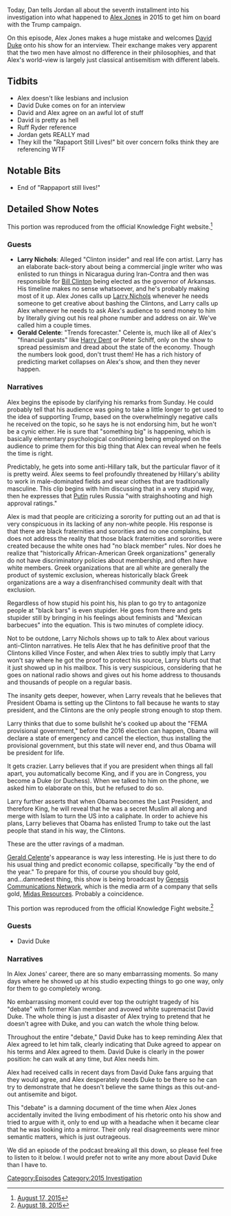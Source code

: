 {{DEFAULTSORT:
    #_EPISODE_0059:August 17-18, 2015
}}{{Episode
    | title             = August 17-18, 2015
    | caption           = Listen to this episode on [https://knowledgefight.libsyn.com/knowledge-fight-august-17-18 Libsyn] [https://open.spotify.com/episode/5mmfMlWal7RaUuUYmHgC3g Spotify], Read the [[Transcript/59: August 17-18, 2015|Unofficial Transcript]]
    | episodeNumber     = 59
    | length            = 02:18:27
    | airDate           = June 30, 2017
    | coverageStartDate = August 17, 2015
    | coverageEndDate   = August 18, 2015
    | episodeType       = [[:Category:2015 Investigation|2015 Investigation]]
    | appearance        = [[David Duke]]
    | beverage          = Salted Caramel Mocha from Starbucks
    | previousEpisode   = [[58: June 23, 2017]]
    | nextEpisode       = [[60: Mars Colonies]]
}}

{{Stub}}

Today, Dan tells Jordan all about the seventh installment into his investigation into what happened to [[Alex Jones]] in 2015 to get him on board with the Trump campaign.

On this episode, Alex Jones makes a huge mistake and welcomes [[David Duke]] onto his show for an interview. Their exchange makes very apparent that the two men have almost no difference in their philosophies, and that Alex's world-view is largely just classical antisemitism with different labels.

==Tidbits==

*Alex doesn't like lesbians and inclusion
*David Duke comes on for an interview
*David and Alex agree on an awful lot of stuff
*David is pretty as hell
*Ruff Ryder reference
*Jordan gets REALLY mad
*They kill the "Rapaport Still Lives!" bit over concern folks think they are referencing WTF

==Notable Bits==

*End of "Rappaport still lives!"

==Detailed Show Notes==

This portion was reproduced from the official Knowledge Fight website.<ref>[https://knowledgefight.com/the-past/2015/8/17/august-17-2015 August 17, 2015]</ref>

===Guests===

*'''Larry Nichols''': Alleged "Clinton insider" and real life con artist. Larry has an elaborate back-story about being a commercial jingle writer who was enlisted to run things in Nicaragua during Iran-Contra and then was responsible for [[Bill Clinton]] being elected as the governor of Arkansas. His timeline makes no sense whatsoever, and he's probably making most of it up. Alex Jones calls up [[Larry Nichols]] whenever he needs someone to get creative about bashing the Clintons, and Larry calls up Alex whenever he needs to ask Alex's audience to send money to him by literally giving out his real phone number and address on air. We've called him a couple times.
*'''Gerald Celente''': "Trends forecaster." Celente is, much like all of Alex's "financial guests" like [[Harry Dent]] or Peter Schiff, only on the show to spread pessimism and dread about the state of the economy. Though the numbers look good, don't trust them! He has a rich history of predicting market collapses on Alex's show, and then they never happen.

===Narratives===

Alex begins the episode by clarifying his remarks from Sunday. He could probably tell that his audience was going to take a little longer to get used to the idea of supporting Trump, based on the overwhelmingly negative calls he received on the topic, so he says he is not endorsing him, but he won't be a cynic either. He is sure that "something big" is happening, which is basically elementary psychological conditioning being employed on the audience to prime them for this big thing that Alex can reveal when he feels the time is right.

Predictably, he gets into some anti-Hillary talk, but the particular flavor of it is pretty weird. Alex seems to feel profoundly threatened by Hillary's ability to work in male-dominated fields and wear clothes that are traditionally masculine. This clip begins with him discussing that in a very stupid way, then he expresses that [[Vladimir Putin|Putin]] rules Russia "with straighshooting and high approval ratings."

Alex is mad that people are criticizing a sorority for putting out an ad that is very conspicuous in its lacking of any non-white people. His response is that there are black fraternities and sororities and no one complains, but does not address the reality that those black fraternities and sororities were created because the white ones had "no black member" rules. Nor does he realize that "historically African-American Greek organizations" generally do not have discriminatory policies about membership, and often have white members. Greek organizations that are all white are generally the product of systemic exclusion, whereas historically black Greek organizations are a way a disenfranchised community dealt with that exclusion.

Regardless of how stupid his point his, his plan to go try to antagonize people at "black bars" is even stupider. He goes from there and gets stupider still by bringing in his feelings about feminists and "Mexican barbecues" into the equation. This is two minutes of complete idiocy.

Not to be outdone, Larry Nichols shows up to talk to Alex about various anti-Clinton narratives. He tells Alex that he has definitive proof that the Clintons killed Vince Foster, and when Alex tries to subtly imply that Larry won't say where he got the proof to protect his source, Larry blurts out that it just showed up in his mailbox. This is very suspicious, considering that he goes on national radio shows and gives out his home address to thousands and thousands of people on a regular basis.

The insanity gets deeper, however, when Larry reveals that he believes that President Obama is setting up the Clintons to fall because he wants to stay president, and the Clintons are the only people strong enough to stop them.

Larry thinks that due to some bullshit he's cooked up about the "FEMA provisional government," before the 2016 election can happen, Obama will declare a state of emergency and cancel the election, thus installing the provisional government, but this state will never end, and thus Obama will be president for life.

It gets crazier. Larry believes that if you are president when things all fall apart, you automatically become King, and if you are in Congress, you become a Duke (or Duchess). When we talked to him on the phone, we asked him to elaborate on this, but he refused to do so.

Larry further asserts that when Obama becomes the Last President, and therefore King, he will reveal that he was a secret Muslim all along and merge with Islam to turn the US into a caliphate. In order to achieve his plans, Larry believes that Obama has enlisted Trump to take out the last people that stand in his way, the Clintons.

These are the utter ravings of a madman.

[[Gerald Celente]]'s appearance is way less interesting. He is just there to do his usual thing and predict economic collapse, specifically "by the end of the year." To prepare for this, of course you should buy gold, and...damnedest thing, this show is being broadcast by [[Genesis Communications Network]], which is the media arm of a company that sells gold, [[Midas Resources]]. Probably a coincidence.

This portion was reproduced from the official Knowledge Fight website.<ref>[https://knowledgefight.com/the-past/2015/8/18/august-18-2015 August 18, 2015]</ref>

===Guests===

*David Duke

===Narratives===

In Alex Jones' career, there are so many embarrassing moments. So many days where he showed up at his studio expecting things to go one way, only for them to go completely wrong.

No embarrassing moment could ever top the outright tragedy of his "debate" with former Klan member and avowed white supremacist David Duke. The whole thing is just a disaster of Alex trying to pretend that he doesn't agree with Duke, and you can watch the whole thing below.

Throughout the entire "debate," David Duke has to keep reminding Alex that Alex agreed to let him talk, clearly indicating that Duke agreed to appear on his terms and Alex agreed to them. David Duke is clearly in the power position: he can walk at any time, but Alex needs him.

Alex had received calls in recent days from David Duke fans arguing that they would agree, and Alex desperately needs Duke to be there so he can try to demonstrate that he doesn't believe the same things as this out-and-out antisemite and bigot.

This "debate" is a damning document of the time when Alex Jones accidentally invited the living embodiment of his rhetoric onto his show and tried to argue with it, only to end up with a headache when it became clear that he was looking into a mirror. Their only real disagreements were minor semantic matters, which is just outrageous.

We did an episode of the podcast breaking all this down, so please feel free to listen to it below. I would prefer not to write any more about David Duke than I have to.

[[Category:Episodes]]
[[Category:2015 Investigation]]
